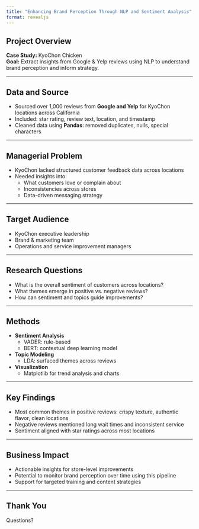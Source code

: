 ```yaml
---
title: "Enhancing Brand Perception Through NLP and Sentiment Analysis"
format: revealjs
---
```


## Project Overview

**Case Study:** KyoChon Chicken\
**Goal:** Extract insights from Google & Yelp reviews using NLP to understand brand perception and inform strategy.

------------------------------------------------------------------------

## Data and Source

-   Sourced over 1,000 reviews from **Google and Yelp** for KyoChon locations across California\
-   Included: star rating, review text, location, and timestamp\
-   Cleaned data using **Pandas**: removed duplicates, nulls, special characters

------------------------------------------------------------------------

## Managerial Problem

-   KyoChon lacked structured customer feedback data across locations\
-   Needed insights into:
    -   What customers love or complain about
    -   Inconsistencies across stores
    -   Data-driven messaging strategy

------------------------------------------------------------------------

## Target Audience

-   KyoChon executive leadership\
-   Brand & marketing team\
-   Operations and service improvement managers

------------------------------------------------------------------------

## Research Questions

-   What is the overall sentiment of customers across locations?\
-   What themes emerge in positive vs. negative reviews?\
-   How can sentiment and topics guide improvements?

------------------------------------------------------------------------

## Methods

-   **Sentiment Analysis**
    -   VADER: rule-based
    -   BERT: contextual deep learning model
-   **Topic Modeling**
    -   LDA: surfaced themes across reviews
-   **Visualization**
    -   Matplotlib for trend analysis and charts

------------------------------------------------------------------------

## Key Findings

-   Most common themes in positive reviews: crispy texture, authentic flavor, clean locations\
-   Negative reviews mentioned long wait times and inconsistent service\
-   Sentiment aligned with star ratings across most locations

------------------------------------------------------------------------

## Business Impact

-   Actionable insights for store-level improvements\
-   Potential to monitor brand perception over time using this pipeline\
-   Support for targeted training and content strategies

------------------------------------------------------------------------

## Thank You

Questions?\
